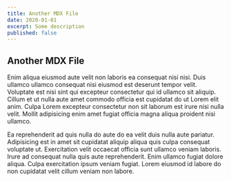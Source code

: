 ```yaml
---
title: Another MDX File
date: 2020-01-01
excerpt: Some description
published: false
---
```



## Another MDX File

<Bio />

Enim aliqua eiusmod aute velit non laboris ea consequat nisi nisi. Duis ullamco ullamco consequat nisi eiusmod est deserunt tempor velit. Voluptate est nisi sint qui excepteur consectetur qui id ullamco sit aliquip. Cillum et ut nulla aute amet commodo officia est cupidatat do ut Lorem elit anim. Culpa Lorem excepteur consectetur non sit laborum est irure nisi nulla velit. Mollit adipisicing enim amet fugiat officia magna aliqua proident nisi ullamco.

Ea reprehenderit ad quis nulla do aute do ea velit duis nulla aute pariatur. Adipisicing est in amet sit cupidatat aliquip aliqua quis culpa consequat voluptate ut. Exercitation velit occaecat officia sunt ullamco veniam laboris. Irure ad consequat nulla quis aute reprehenderit. Enim ullamco fugiat dolore aliqua. Culpa exercitation ipsum veniam fugiat. Lorem eiusmod id labore do non cupidatat velit cillum veniam non labore.
